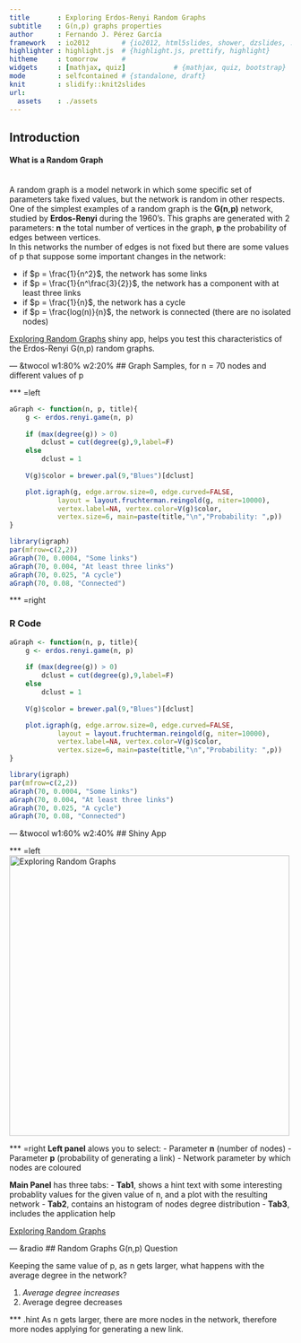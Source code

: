 ```yaml
---
title       : Exploring Erdos-Renyi Random Graphs
subtitle    : G(n,p) graphs properties
author      : Fernando J. Pérez García
framework   : io2012        # {io2012, html5slides, shower, dzslides, ...}
highlighter : highlight.js  # {highlight.js, prettify, highlight}
hitheme     : tomorrow      # 
widgets     : [mathjax, quiz]            # {mathjax, quiz, bootstrap}
mode        : selfcontained # {standalone, draft}
knit        : slidify::knit2slides
url:
  assets    : ./assets
---
```

## Introduction
#### <b>What is a Random Graph</b>
<br/>
A random graph is a model network in which some specific set of parameters take 
fixed values, but the network is random in other respects. One of the simplest 
examples of a random graph is the <b>G(n,p)</b> network, studied by 
<b>Erdos-Renyi</b> during the 1960's. This graphs are generated with 2 
parameters: <b>n</b> the total number of vertices in the graph, <b>p</b> the 
probability of edges between vertices.  
In this networks the number of edges is not fixed but there are some 
values of p that suppose some important changes in the network:

- if $p = \frac{1}{n^2}$, the network has some links
- if $p = \frac{1}{n^\frac{3}{2}}$, the network has a component with at least three links
- if $p = \frac{1}{n}$, the network has a cycle
- if $p = \frac{log(n)}{n}$, the network is connected (there are no isolated nodes)

<a href="https://fperezgarcia.shinyapps.io/shinyApp/">Exploring Random Graphs</a> 
shiny app, helps you test this characteristics of 
the Erdos-Renyi G(n,p) random graphs.

--- &twocol w1:80% w2:20%
## Graph Samples, for n = 70 nodes and different values of p

*** =left
 
```r
aGraph <- function(n, p, title){
    g <- erdos.renyi.game(n, p)
    
    if (max(degree(g)) > 0)
        dclust = cut(degree(g),9,label=F)
    else
        dclust = 1
    
    V(g)$color = brewer.pal(9,"Blues")[dclust]

    plot.igraph(g, edge.arrow.size=0, edge.curved=FALSE,
            layout = layout.fruchterman.reingold(g, niter=10000),
            vertex.label=NA, vertex.color=V(g)$color,
            vertex.size=6, main=paste(title,"\n","Probability: ",p))
}

library(igraph)
par(mfrow=c(2,2))
aGraph(70, 0.0004, "Some links")
aGraph(70, 0.004, "At least three links")
aGraph(70, 0.025, "A cycle")
aGraph(70, 0.08, "Connected")
```

*** =right 

### R Code
```r
aGraph <- function(n, p, title){
    g <- erdos.renyi.game(n, p)
    
    if (max(degree(g)) > 0)
        dclust = cut(degree(g),9,label=F)
    else
        dclust = 1
    
    V(g)$color = brewer.pal(9,"Blues")[dclust]

    plot.igraph(g, edge.arrow.size=0, edge.curved=FALSE,
            layout = layout.fruchterman.reingold(g, niter=10000),
            vertex.label=NA, vertex.color=V(g)$color,
            vertex.size=6, main=paste(title,"\n","Probability: ",p))
}

library(igraph)
par(mfrow=c(2,2))
aGraph(70, 0.0004, "Some links")
aGraph(70, 0.004, "At least three links")
aGraph(70, 0.025, "A cycle")
aGraph(70, 0.08, "Connected")
```

--- &twocol w1:60% w2:40%
## Shiny App

*** =left
<br/>
<img src="./assets/img/shinyApp.png" alt="Exploring Random Graphs" width="500">

*** =right 
<b>Left panel</b> alows you to select:
- Parameter <b>n</b> (number of nodes)
- Parameter <b>p</b> (probability of generating a link)
- Network parameter by which nodes are coloured

<b>Main Panel</b>  has three tabs:
- <b>Tab1</b>, shows a hint text with some interesting probablity values for the given 
value of n, and a plot with the resulting network
- <b>Tab2</b>, contains an histogram of nodes degree distribution
- <b>Tab3</b>, includes the application help


<a href="https://fperezgarcia.shinyapps.io/shinyApp/">Exploring Random Graphs</a>




--- &radio
## Random Graphs G(n,p) Question

Keeping the same value of p, as n gets larger, what happens with the average 
degree in the network?

1. _Average degree increases_
2. Average degree decreases

*** .hint
As n gets larger, there are more nodes in the network, therefore more nodes 
applying for generating a new link.



